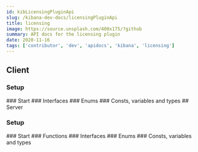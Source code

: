 ```yaml
---
id: kibLicensingPluginApi
slug: /kibana-dev-docs/licensingPluginApi
title: licensing
image: https://source.unsplash.com/400x175/?github
summary: API docs for the licensing plugin
date: 2020-11-16
tags: ['contributor', 'dev', 'apidocs', 'kibana', 'licensing']
---
```



## Client

### Setup
<DocDefinitionList data={[licensingObj.client.setup]}/>
### Start
<DocDefinitionList data={[licensingObj.client.start]}/>
### Interfaces
<DocDefinitionList data={licensingObj.client.interfaces}/>
### Enums
<DocDefinitionList data={licensingObj.client.enums}/>
### Consts, variables and types
<DocDefinitionList data={licensingObj.client.misc}/>
## Server

### Setup
<DocDefinitionList data={[licensingObj.server.setup]}/>
### Start
<DocDefinitionList data={[licensingObj.server.start]}/>
### Functions
<DocDefinitionList data={licensingObj.server.functions}/>
### Interfaces
<DocDefinitionList data={licensingObj.server.interfaces}/>
### Enums
<DocDefinitionList data={licensingObj.server.enums}/>
### Consts, variables and types
<DocDefinitionList data={licensingObj.server.misc}/>

